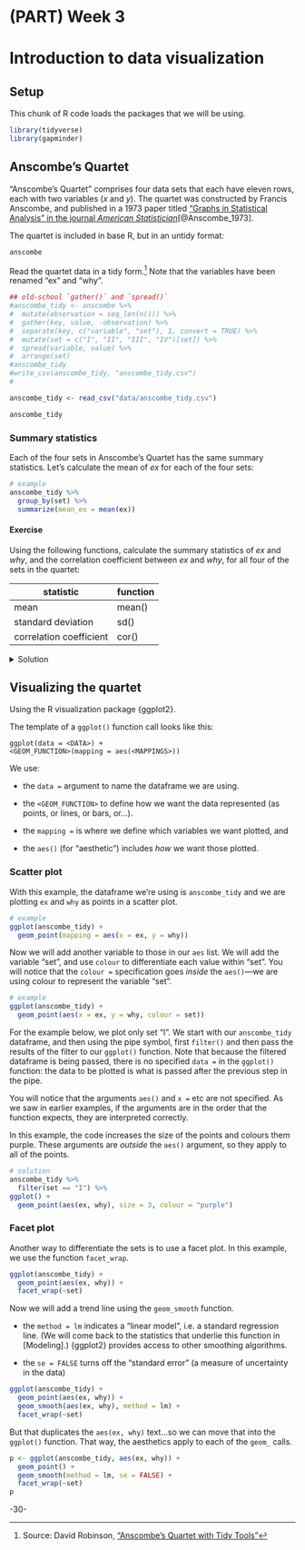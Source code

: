 <!-- 
This file by Martin Monkman 
is licensed under a Creative Commons Attribution 4.0 International License
https://creativecommons.org/licenses/by/4.0/  
-->

# (PART) Week 3 {-} 

<!-- 
This file by Martin Monkman is licensed under a Creative Commons Attribution 4.0 International License
-->



# Introduction to data visualization {#data-viz}

## Setup

This chunk of R code loads the packages that we will be using.

```r
library(tidyverse)
library(gapminder)
```




## Anscombe's Quartet


"Anscombe's Quartet" comprises four data sets that each have eleven rows, each with two variables (_x_ and _y_). The quartet was constructed by Francis Anscombe, and published in a 1973 paper titled ["Graphs in Statistical Analysis" in the journal _American Statistician_](https://www.sjsu.edu/faculty/gerstman/StatPrimer/anscombe1973.pdf)[@Anscombe_1973].

The quartet is included in base R, but in an untidy format:

```r
anscombe
```


Read the quartet data in a tidy form.^[Source: David Robinson, ["Anscombe’s Quartet with Tidy Tools"](https://rpubs.com/dgrtwo/tidy-anscombe)] Note that the variables have been renamed "ex" and "why".



```r
## old-school `gather()` and `spread()`
#anscombe_tidy <- anscombe %>%
#  mutate(observation = seq_len(n())) %>%
#  gather(key, value, -observation) %>%
#  separate(key, c("variable", "set"), 1, convert = TRUE) %>%
#  mutate(set = c("I", "II", "III", "IV")[set]) %>%
#  spread(variable, value) %>%
#  arrange(set)
#anscombe_tidy
#write_csv(anscombe_tidy, "anscombe_tidy.csv")
#
```


```r
anscombe_tidy <- read_csv("data/anscombe_tidy.csv")

anscombe_tidy
```



### Summary statistics

Each of the four sets in Anscombe's Quartet has the same summary statistics. Let's calculate the mean of _ex_ for each of the four sets:


```r
# example
anscombe_tidy %>%
  group_by(set) %>%
  summarize(mean_ex = mean(ex))
```

::: {.rmdtip}
#### Exercise

Using the following functions, calculate the summary statistics of _ex_ and _why_, and the correlation coefficient between _ex_ and _why_, for all four of the sets in the quartet:

 | statistic | function |
 | ----       | ----      |
 | mean      | mean()   |
 | standard deviation | sd() |
 | correlation coefficient | cor() |
 
 
<details>

<summary>
Solution
</summary>

To create a table with these statistics by the four sets, we first `group_by()` and then `summarize()` (or `summarise()`). Notice that we include all of the calculations within a single `summarize()` function.

```r
# solution
anscombe_tidy %>% 
  group_by(set) %>% 
  summarize(mean(ex), 
            sd(ex), 
            mean(why), 
            sd(why), 
            cor(ex, why))

```

</details>
:::


## Visualizing the quartet

Using the R visualization package {ggplot2}.

The template of a `ggplot()` function call looks like this:

`ggplot(data = <DATA>) + ` <BR>
`  <GEOM_FUNCTION>(mapping = aes(<MAPPINGS>))`  

We use:

* the `data =` argument to name the dataframe we are using.

* the `<GEOM_FUNCTION>` to define how we want the data represented (as points, or lines, or bars, or...).

* the `mapping =` is where we define which variables we want plotted, and 

* the `aes()` (for "aesthetic") includes _how_ we want those plotted.


### Scatter plot



With this example, the dataframe we're using is `anscombe_tidy` and we are plotting `ex` and `why` as points in a scatter plot.

```r
# example
ggplot(anscombe_tidy) + 
  geom_point(mapping = aes(x = ex, y = why)) 
```



Now we will add another variable to those in our `aes` list. We will add the variable "set", and use `colour` to differentiate each value within "set". You will notice that the `colour =` specification goes _inside_ the `aes()`—we are using colour to represent the variable "set".

```r
# example
ggplot(anscombe_tidy) + 
  geom_point(aes(x = ex, y = why, colour = set)) 
```


For the example below, we plot only set "I". We start with our `anscombe_tidy` dataframe, and then using the pipe symbol, first `filter()` and then pass the results of the filter to our `ggplot()` function. Note that because the filtered dataframe is being passed, there is no specified `data =` in the `ggplot()` function: the data to be plotted is what is passed after the previous step in the pipe.

You will notice that the arguments `aes()` and `x =` etc are not specified. As we saw in earlier examples, if the arguments are in the order that the function expects, they are interpreted correctly.

In this example, the code increases the size of the points and colours them purple. These arguments are _outside_ the `aes()` argument, so they apply to all of the points.

```r
# solution
anscombe_tidy %>%
  filter(set == "I") %>%
ggplot() + 
  geom_point(aes(ex, why), size = 3, colour = "purple")
```


### Facet plot


Another way to differentiate the sets is to use a facet plot. In this example, we use the function `facet_wrap`. 

```r
ggplot(anscombe_tidy) + 
  geom_point(aes(ex, why)) + 
  facet_wrap(~set)
```


Now we will add a trend line using the `geom_smooth` function.

* the `method = lm` indicates a "linear model", i.e. a standard regression line. (We will come back to the statistics that underlie this function in [Modeling].) {ggplot2} provides access to other smoothing algorithms.

* the `se = FALSE` turns off the "standard error" (a measure of uncertainty in the data)

```r
ggplot(anscombe_tidy) + 
  geom_point(aes(ex, why)) + 
  geom_smooth(aes(ex, why), method = lm) +
  facet_wrap(~set)
```


But that duplicates the `aes(ex, why)` text...so we can move that into the `ggplot()` function. That way, the aesthetics apply to each of the `geom_` calls.


```r
p <- ggplot(anscombe_tidy, aes(ex, why)) + 
  geom_point() + 
  geom_smooth(method = lm, se = FALSE) + 
  facet_wrap(~set)
p
```


-30-
